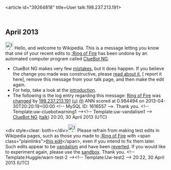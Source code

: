 <article id="39264818" title=User talk:198.237.213.191>
	<talkpage id="39264818" title="User talk:198.237.213.191">
{{schoolip|[http://www.scesd.k12.or.us/ South Coast Education Service District] (Coos Bay, OR, USA)}}

== April 2013 ==
[[Image:Information.svg|left|25px|alt=|link=]] Hello, and welcome to Wikipedia. This is a message letting you know that one of your recent edits to [[:Ring of Fire]] has been undone by an automated computer program called [[User:ClueBot NG|ClueBot NG]].
{{clear}}
* ClueBot NG makes very few [[User:ClueBot NG#Information About False Positives|mistakes]], but it does happen. If you believe the change you made was constructive, please [[User:ClueBot NG#Information About False Positives|read about it]], [{{User:ClueBot NG/Warnings/FPReport|1616557}} report it here], remove this message from your talk page, and then make the edit again.
* For help, take a look at the [[Wikipedia:Introduction|introduction]].
* The following is the log entry regarding this message: [[Ring of Fire]] was [http://en.wikipedia.org/w/index.php?title=Ring+of+Fire&amp;diff=552937066&amp;oldid=552355259 changed] by [[Special:Contributions/198.237.213.191|198.237.213.191]] [[User:198.237.213.191|(u)]] [[User talk:198.237.213.191|(t)]] ANN scored at 0.984494 on 2013-04-30T20:20:19+00:00 &lt;!-- MySQL ID: 1616557 --&gt;. Thank you. &lt;!-- Template:uw-cluebotwarning1 --&gt;&lt;!-- Template:uw-vandalism1 --&gt; [[User:ClueBot NG|ClueBot NG]] ([[User talk:ClueBot NG|talk]]) 20:20, 30 April 2013 (UTC)

&lt;div style=clear: both&gt;&lt;/div&gt;[[Image:Information.svg|25px|alt=|link=]] Please refrain from making test edits in Wikipedia pages, such as those you made to [[:Ring of Fire]] with &lt;span class=&quot;plainlinks&quot;&gt;[http://en.wikipedia.org/wiki/Ring_of_Fire?diff=552937318 this edit]&lt;/span&gt;, even if you intend to fix them later.  Such edits appear to be [[Wikipedia:Vandalism|vandalism]] and have been [[Help:Reverting|reverted]].  If you would like to experiment again, please use the [[Wikipedia:Sandbox|sandbox]]. Thank you. &lt;!-- Template:Huggle/warn-test-2 --&gt;&lt;!-- Template:Uw-test2 --&gt;{{nowrap|'''[[User:RA0808|&lt;span style=&quot;color:red&quot;&gt;RA&lt;/span&gt;&lt;span style=&quot;background-color:red;color:white;&quot;&gt;0808&lt;/span&gt;]]''' [[User talk:RA0808|&lt;sup&gt;talk&lt;/sup&gt;]][[Special:Contributions/RA0808|&lt;sub&gt;contribs&lt;/sub&gt;]]}} 20:22, 30 April 2013 (UTC)
	</talkpage>
</article>